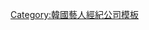 {{Navbox
|name   = Prain TPC
|title  = Prain TPC
|above  = 
|listclass = hlist
|titlestyle = background-color:#BC8F8F
|groupstyle = background-color:#BC8F8F
|belowstyle = background-color:#BC8F8F
|group1 = 創辦人
|list1  =
*呂俊英
|group2 = 代表
|list2  =
*朴政民
|group3= 旗下演員
|list3=
{{Navbox subgroup
 |groupstyle = background-color:#E6C3C3
 |group1 = 男演員
 |list1 =
*[[柳承龍]]
*[[金武烈]]
*[[吳正世]]
*[[朴埇佑]]
*[[嚴泰九]]
*[[李準 (歌手)|李準]]
*[[趙賢哲]]
*{{link-ko|金賢俊|김현준 (배우)}}
*[[朴亨洙]]
*{{link-ko|金范洙|김범수 (배우)}}
*{{link-ko|元賢俊|원현준}}
*鄭英燮
*{{link-ko|李奎成|이규성 (배우)}}
*金信雨
*文正大
 |group2 = 女演員
 |list2 =
*[[趙恩智]]
*[[尹承雅|尹昇娥]]
*[[朴智英]]
*[[柳賢慶]]
*[[李世榮]]
*[[崔明彬]]
*河瑞允
*[[金佳恩]]
*李素希
*[[李瑜瑛|李花兼]]
*{{link-ko|吳妍兒|오연아}}
*{{link-ko|韓多率|한다솔}}
}}
|below= 
}}
<noinclude>
[[Category:韓國藝人經紀公司模板]]
</noinclude>
